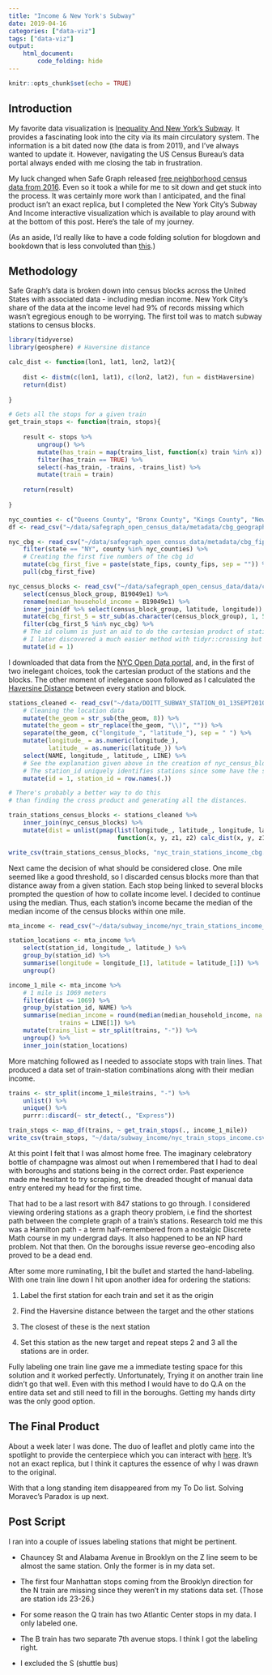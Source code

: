 ```yaml
---
title: "Income & New York's Subway"
date: 2019-04-16
categories: ["data-viz"]
tags: ["data-viz"]
output: 
    html_document:
        code_folding: hide
---
```


```r
knitr::opts_chunk$set(echo = TRUE)
```

## Introduction

My favorite data visualization is [Inequality And New York's Subway](https://projects.newyorker.com/story/subway/). It provides a fascinating look into the city via its main circulatory system. The information is a bit dated now (the data is from 2011), and I've always wanted to update it. However, navigating the US Census Bureau's data portal always ended with me closing the tab in frustration. 

My luck changed when Safe Graph released [free neighborhood census data from 2016](https://www.safegraph.com/open-census-data). Even so it took a while for me to sit down and get stuck into the process. It was certainly more work than I anticipated, and the final product isn't an exact replica, but I completed the New York City's Subway And Income interactive visualization which is available to play around with at the bottom of this post. Here's the tale of my journey.

(As an aside, I'd really like to have a code folding solution for blogdown and bookdown that is less convoluted than [this](https://statnmap.com/2017-11-13-enable-code-folding-in-bookdown-and-blogdown/).)

## Methodology

Safe Graph's data is broken down into census blocks across the United States with associated data - including median income. New York City's share of the data at the income level had 9% of records missing which wasn't egregious enough to be worrying. The first toil was to match subway stations to census blocks. 

```r
library(tidyverse)
library(geosphere) # Haversine distance

calc_dist <- function(lon1, lat1, lon2, lat2){
    
    dist <- distm(c(lon1, lat1), c(lon2, lat2), fun = distHaversine)
    return(dist)
    
}

# Gets all the stops for a given train
get_train_stops <- function(train, stops){
    
    result <- stops %>% 
        ungroup() %>% 
        mutate(has_train = map(trains_list, function(x) train %in% x)) %>% 
        filter(has_train == TRUE) %>% 
        select(-has_train, -trains, -trains_list) %>% 
        mutate(train = train)
    
    return(result)
    
}

nyc_counties <- c("Queens County", "Bronx County", "Kings County", "New York County")
df <- read_csv("~/data/safegraph_open_census_data/metadata/cbg_geographic_data.csv")

nyc_cbg <- read_csv("~/data/safegraph_open_census_data/metadata/cbg_fips_codes.csv") %>%
    filter(state == "NY", county %in% nyc_counties) %>% 
    # Creating the first five numbers of the cbg id 
    mutate(cbg_first_five = paste(state_fips, county_fips, sep = "")) %>% 
    pull(cbg_first_five)

nyc_census_blocks <- read_csv("~/data/safegraph_open_census_data/data/cbg_b19.csv") %>% 
    select(census_block_group, B19049e1) %>% 
    rename(median_household_income = B19049e1) %>% 
    inner_join(df %>% select(census_block_group, latitude, longitude)) %>% 
    mutate(cbg_first_5 = str_sub(as.character(census_block_group), 1, 5)) %>% 
    filter(cbg_first_5 %in% nyc_cbg) %>% 
    # The id column is just an aid to do the cartesian product of stations & census groups
    # I later discovered a much easier method with tidyr::crossing but didn't bother to change the code
    mutate(id = 1)
```

I downloaded that data from the [NYC Open Data portal](https://data.cityofnewyork.us/Transportation/Subway-Stations/arq3-7z49), and, in the first of two inelegant choices, took the cartesian product of the stations and the blocks. The other moment of inelegance soon followed as I calculated the [Haversine Distance](https://en.wikipedia.org/wiki/Haversine_formula) between every station and block. 

```r
stations_cleaned <- read_csv("~/data/DOITT_SUBWAY_STATION_01_13SEPT2010.csv") %>% 
    # Cleaning the location data
    mutate(the_geom = str_sub(the_geom, 8)) %>% 
    mutate(the_geom = str_replace(the_geom, "\\)", "")) %>% 
    separate(the_geom, c("longitude_", "latitude_"), sep = " ") %>% 
    mutate(longitude_ = as.numeric(longitude_), 
           latitude_ = as.numeric(latitude_)) %>% 
    select(NAME, longitude_, latitude_, LINE) %>% 
    # See the explanation given above in the creation of nyc_census_blocks for the id column
    # The station_id uniquely identifies stations since some have the same name
    mutate(id = 1, station_id = row.names(.))

# There's probably a better way to do this 
# than finding the cross product and generating all the distances.

train_stations_census_blocks <- stations_cleaned %>% 
    inner_join(nyc_census_blocks) %>%
    mutate(dist = unlist(pmap(list(longitude_, latitude_, longitude, latitude),
                              function(x, y, z1, z2) calc_dist(x, y, z1, z2))))

write_csv(train_stations_census_blocks, "nyc_train_stations_income_cbg.csv")
```

Next came the decision of what should be considered close. One mile seemed like a good threshold, so I discarded census blocks more than that distance away from a given station. Each stop being linked to several blocks prompted the question of how to collate income level. I decided to continue using the median. Thus, each station's income became the median of the median income of the census blocks within one mile. 

```r
mta_income <- read_csv("~/data/subway_income/nyc_train_stations_income_cbg.csv")

station_locations <- mta_income %>% 
    select(station_id, longitude_, latitude_) %>% 
    group_by(station_id) %>% 
    summarise(longitude = longitude_[1], latitude = latitude_[1]) %>% 
    ungroup()

income_1_mile <- mta_income %>%
    # 1 mile is 1069 meters
    filter(dist <= 1069) %>% 
    group_by(station_id, NAME) %>%
    summarise(median_income = round(median(median_household_income, na.rm = T)),
              trains = LINE[1]) %>% 
    mutate(trains_list = str_split(trains, "-")) %>% 
    ungroup() %>% 
    inner_join(station_locations)
```

More matching followed as I needed to associate stops with train lines. That produced a data set of train-station combinations along with their median income.  

```r
trains <- str_split(income_1_mile$trains, "-") %>% 
    unlist() %>% 
    unique() %>% 
    purrr::discard(~ str_detect(., "Express"))

train_stops <- map_df(trains, ~ get_train_stops(., income_1_mile)) 
write_csv(train_stops, "~/data/subway_income/nyc_train_stops_income.csv")
```

At this point I felt that I was almost home free. The imaginary celebratory bottle of champagne was almost out when I remembered that I had to deal with boroughs and stations being in the correct order. Past experience made me hesitant to try scraping, so the dreaded thought of manual data entry entered my head for the first time.

That had to be a last resort with 847 stations to go through. I considered viewing ordering stations as a graph theory problem, i.e find the shortest path between the complete graph of a train's stations. Research told me this was a Hamilton path - a term half-remembered from a nostalgic Discrete Math course in my undergrad days. It also happened to be an NP hard problem. Not that then. On the boroughs issue reverse geo-encoding also proved to be a dead end. 

After some more ruminating, I bit the bullet and started the hand-labeling. With one train line down I hit upon another idea for ordering the stations:

1. Label the first station for each train and set it as the origin

2. Find the Haversine distance between the target and the other stations

3. The closest of these is the next station

4. Set this station as the new target and repeat steps 2 and 3 all the stations are in order.

Fully labeling one train line gave me a immediate testing space for this solution and it worked perfectly. Unfortunately, Trying it on another train line didn't go that well. Even with this method I would have to do Q.A on the entire data set and still need to fill in the boroughs. Getting my hands dirty was the only good option.

## The Final Product

About a week later I was done. The duo of leaflet and plotly came into the spotlight to provide the centerpiece which you can interact with [here](https://gfleetwood.shinyapps.io/nyc_subway_income/). It's not an exact replica, but I think it captures the essence of why I was drawn to the original.

With that a long standing item disappeared from my To Do list. Solving Moravec's Paradox is up next.

## Post Script

I ran into a couple of issues labeling stations that might be pertinent.

* Chauncey St and Alabama Avenue in Brooklyn on the Z line seem to be almost the same station. Only the former is in my data set.

* The first four Manhattan stops coming from the Brooklyn direction for the N train are missing since they weren't in my stations data set. (Those are station ids 23-26.)

* For some reason the Q train has two Atlantic Center stops in my data. I only labeled one.

* The B train has two separate 7th avenue stops. I think I got the labeling right.

* I excluded the S (shuttle bus)